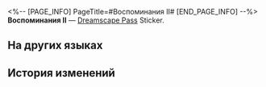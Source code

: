 <%-- [PAGE_INFO]
PageTitle=#Воспоминания II#
[END_PAGE_INFO] --%>
{{Предмет Инфобокс
|id          = 223371
|Изображение = Dreamscape Pass Sticker Text.png
|Тип         = Dreamscape Pass Sticker
|Тип2        = Чьё-то прошлое Stickers
|Инвентарь   = 
|Редкость    = 4
|Эффект      = 
|Описание    = Пронумерованные наклейки, используемые для украшения дневника сновидений. Бывают самыми разными.
|Источник1   = [[Обнаружьте чьи-то воспоминания о кукле]]
}}
{{Описание|Обнимаю любимую игрушку. Она придаёт мне смелости.}}
'''Воспоминания II''' — [[Dreamscape Pass]] Sticker.

==На других языках==
{{На других языках
|en   = Memories (II)
|zhs  = 回忆•其二
|zht  = 回憶•其二
|ja   = 記憶・2
|ko   = 기억•2
|es   = Evocación II
|fr   = Souvenirs&nbsp;(II)
|ru   = Воспоминания II
|th   = ความทรงจำ 2
|vi   = Hồi Ức (2)
|de   = Erinnerungen (II)
|id   = Ingatan 2
|pt   = Memórias (II)
}}

==История изменений==
{{История изменений|3.5}}